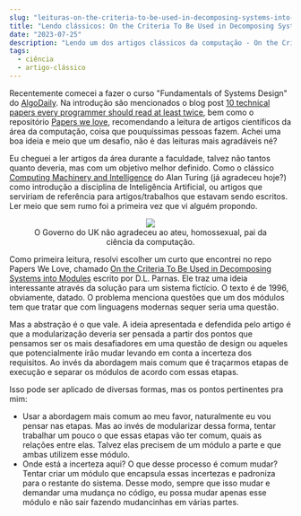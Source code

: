 ```yaml
---
slug: "leituras-on-the-criteria-to-be-used-in-decomposing-systems-into-modules"
title: "Lendo clássicos: On the Criteria To Be Used in Decomposing Systems into Modules"
date: "2023-07-25"
description: "Lendo um dos artigos clássicos da computação - On the Criteria To Be Used in Decomposing Systems into Modules"
tags:
  - ciência
  - artigo-clássico
---
```


Recentemente comecei a fazer o curso "Fundamentals of Systems Design" do [AlgoDaily](https://algodaily.com/). Na introdução são mencionados o blog post [10 technical papers every programmer should read at least twice](http://blog.fogus.me/2011/09/08/10-technical-papers-every-programmer-should-read-at-least-twice/), bem como o repositório [Papers we love](https://github.com/papers-we-love/papers-we-love/tree/main), recomendando a leitura de artigos científicos da área da computação, coisa que pouquíssimas pessoas fazem. Achei uma boa ideia e meio que um desafio, não é das leituras mais agradáveis né?

Eu cheguei a ler artigos da área durante a faculdade, talvez não tantos quanto deveria, mas com um objetivo melhor definido. Como o clássico [Computing Machinery and Intelligence](https://academic.oup.com/mind/article/LIX/236/433/986238) do Alan Turing (já agradeceu hoje?) como introdução a disciplina de Inteligência Artificial, ou artigos que serviriam de referência para artigos/trabalhos que estavam sendo escritos. Ler meio que sem rumo foi a primeira vez que vi alguém propondo.

<figure style="text-align: center;">
  <img src="https://i.kym-cdn.com/photos/images/original/002/322/009/e04.jpg"></img>
  <figcaption>
    O Governo do UK não agradeceu ao ateu, homossexual, pai da ciência da
    computação.
  </figcaption>
</figure>

Como primeira leitura, resolvi escolher um curto que encontrei no repo Papers We Love, chamado [On the Criteria To Be Used in Decomposing Systems into Modules](http://web.archive.org/web/20121017182047/http://sunnyday.mit.edu/16.355/parnas-criteria.html) escrito por D.L. Parnas. Ele traz uma ideia interessante através da solução para um sistema fictício. O texto é de 1996, obviamente, datado. O problema menciona questões que um dos módulos tem que tratar que com linguagens modernas sequer seria uma questão.

Mas a abstração é o que vale. A ideia apresentada e defendida pelo artigo é que a modularização deveria ser pensada a partir dos pontos que pensamos ser os mais desafiadores em uma questão de design ou aqueles que potencialmente irão mudar levando em conta a incerteza dos requisitos. Ao invés da abordagem mais comum que é traçarmos etapas de execução e separar os módulos de acordo com essas etapas.

Isso pode ser aplicado de diversas formas, mas os pontos pertinentes pra mim:

- Usar a abordagem mais comum ao meu favor, naturalmente eu vou pensar nas etapas. Mas ao invés de modularizar dessa forma, tentar trabalhar um pouco o que essas etapas vão ter comum, quais as relações entre elas. Talvez elas precisem de um módulo a parte e que ambas utilizem esse módulo.
- Onde está a incerteza aqui? O que desse processo é comum mudar? Tentar criar um módulo que encapsula essas incertezas e padroniza para o restante do sistema. Desse modo, sempre que isso mudar e demandar uma mudança no código, eu possa mudar apenas esse módulo e não sair fazendo mudancinhas em várias partes.
